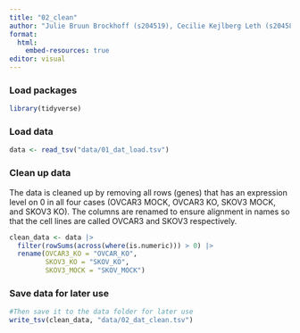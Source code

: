 ```yaml
---
title: "02_clean"
author: "Julie Bruun Brockhoff (s204519), Cecilie Kejlberg Leth (s204584), Amalie Drud Nielsen (s204560), Chrysillis Hellemann Polhaus (s153664), Lise Lotte Eriksen (s154123)"
format: 
  html:
    embed-resources: true
editor: visual
---
```


### Load packages

```r
library(tidyverse)
```

### Load data

```r
data <- read_tsv("data/01_dat_load.tsv")
```

### Clean up data

The data is cleaned up by removing all rows (genes) that has an expression level on 0 in all four cases (OVCAR3 MOCK, OVCAR3 KO, SKOV3 MOCK, and SKOV3 KO). The columns are renamed to ensure alignment in names so that the cell lines are called OVCAR3 and SKOV3 respectively.

```r
clean_data <- data |> 
  filter(rowSums(across(where(is.numeric))) > 0) |> 
  rename(OVCAR3_KO = "OVCAR_KO",
         SKOV3_KO = "SKOV_KO",
         SKOV3_MOCK = "SKOV_MOCK")
```

### Save data for later use

```r
#Then save it to the data folder for later use
write_tsv(clean_data, "data/02_dat_clean.tsv")
```

